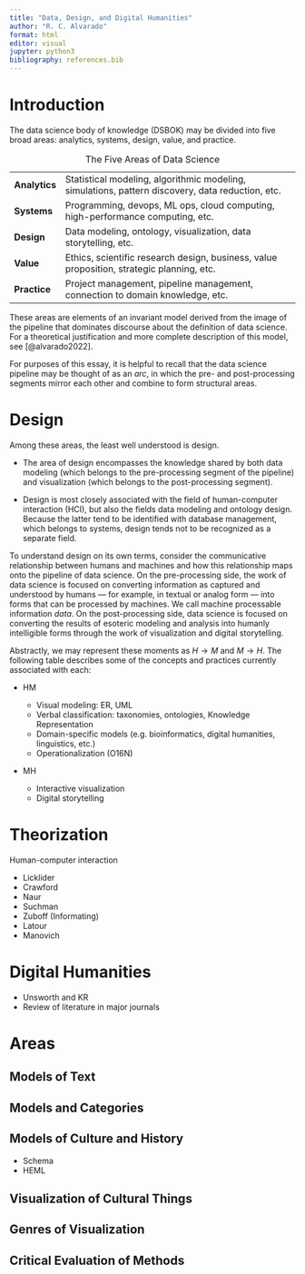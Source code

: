 ```yaml
---
title: "Data, Design, and Digital Humanities"
author: "R. C. Alvarado"
format: html
editor: visual
jupyter: python3
bibliography: references.bib
---
```


# Introduction

The data science body of knowledge (DSBOK) may be divided into five broad areas: analytics, systems, design, value, and practice.

|               |                                                                                                  |
|---------------|---------------------------------------------------------------------------|
| **Analytics** | Statistical modeling, algorithmic modeling, simulations, pattern discovery, data reduction, etc. |
| **Systems**   | Programming, devops, ML ops, cloud computing, high-performance computing, etc.                   |
| **Design**    | Data modeling, ontology, visualization, data storytelling, etc.                                  |
| **Value**     | Ethics, scientific research design, business, value proposition, strategic planning, etc.        |
| **Practice**  | Project management, pipeline management, connection to domain knowledge, etc.                    |

: The Five Areas of Data Science

These areas are elements of an invariant model derived from the image of the pipeline that dominates discourse about the definition of data science. For a theoretical justification and more complete description of this model, see [@alvarado2022].

For purposes of this essay, it is helpful to recall that the data science pipeline may be thought of as an *arc*, in which the pre- and post-processing segments mirror each other and combine to form structural areas.

# Design

Among these areas, the least well understood is [design]{style="keyword"}.

-   The area of design encompasses the knowledge shared by both data modeling (which belongs to the pre-processing segment of the pipeline) and visualization (which belongs to the post-processing segment).

-   Design is most closely associated with the field of human-computer interaction (HCI), but also the fields data modeling and ontology design. Because the latter tend to be identified with database management, which belongs to [systems]{style="keyword"}, design tends not to be recognized as a separate field.

To understand design on its own terms, consider the communicative relationship between humans and machines and how this relationship maps onto the pipeline of data science. On the pre-processing side, the work of data science is focused on converting information as captured and understood by humans --- for example, in textual or analog form --- into forms that can be processed by machines. We call machine processable information *data*. On the post-processing side, data science is focused on converting the results of esoteric modeling and analysis into humanly intelligible forms through the work of visualization and digital storytelling.

Abstractly, we may represent these moments as $H \rightarrow M$ and $M \rightarrow H$. The following table describes some of the concepts and practices currently associated with each:

-   HM

    -   Visual modeling: ER, UML
    -   Verbal classification: taxonomies, ontologies, Knowledge Representation
    -   Domain-specific models (e.g. bioinformatics, digital humanities, linguistics, etc.)
    -   Operationalization (O16N)

-   MH

    -   Interactive visualization
    -   Digital storytelling

# Theorization

Human-computer interaction

-   Licklider
-   Crawford
-   Naur
-   Suchman
-   Zuboff (Informating)
-   Latour
-   Manovich

# Digital Humanities

-   Unsworth and KR
-   Review of literature in major journals

# Areas

## Models of Text

## Models and Categories

## Models of Culture and History

-   Schema
-   HEML

## Visualization of Cultural Things

## Genres of Visualization

## Critical Evaluation of Methods
